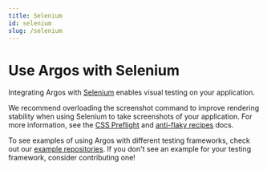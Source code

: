 ```yaml
---
title: Selenium
id: selenium
slug: /selenium
---
```


# Use Argos with Selenium

Integrating Argos with [Selenium](https://www.selenium.dev/) enables visual testing on your application.

We recommend overloading the screenshot command to improve rendering stability when using Selenium to take screenshots of your application. For more information, see the [CSS Preflight](/css-preflight) and [anti-flaky recipes](/anti-flaky-recipes) docs.

To see examples of using Argos with different testing frameworks, check out our [example repositories](https://github.com/argos-ci/argos/tree/main/examples). If you don't see an example for your testing framework, consider contributing one!

